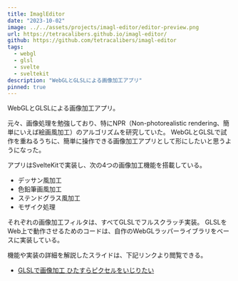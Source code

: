 ```yaml
---
title: ImaglEditor
date: "2023-10-02"
image: ../../assets/projects/imagl-editor/editor-preview.png
url: https://tetracalibers.github.io/imagl-editor/
github: https://github.com/tetracalibers/imagl-editor
tags:
  - webgl
  - glsl
  - svelte
  - sveltekit
description: "WebGLとGLSLによる画像加工アプリ"
pinned: true
---
```


WebGLとGLSLによる画像加工アプリ。

元々、画像処理を勉強しており、特にNPR（Non-photorealistic rendering、簡単にいえば絵画風加工）のアルゴリズムを研究していた。
WebGLとGLSLで試作を重ねるうちに、簡単に操作できる画像加工アプリとして形にしたいと思うようになった。

アプリはSvelteKitで実装し、次の4つの画像加工機能を搭載している。

- デッサン風加工
- 色鉛筆画風加工
- ステンドグラス風加工
- モザイク処理

それぞれの画像加工フィルタは、すべてGLSLでフルスクラッチ実装。
GLSLをWeb上で動作させるためのコードは、自作のWebGLラッパーライブラリをベースに実装している。

機能や実装の詳細を解説したスライドは、下記リンクより閲覧できる。

- [GLSLで画像加工 ひたすらピクセルをいじりたい](https://tetracalibers.github.io/devcamp-2023-10-LT/with-note/)
